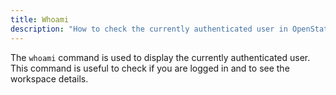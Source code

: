 ```yaml
---
title: Whoami
description: "How to check the currently authenticated user in OpenStatus with the whoami command"
---
```


The `whoami` command is used to display the currently authenticated user. This command is useful to check if you are logged in and to see the workspace details.
